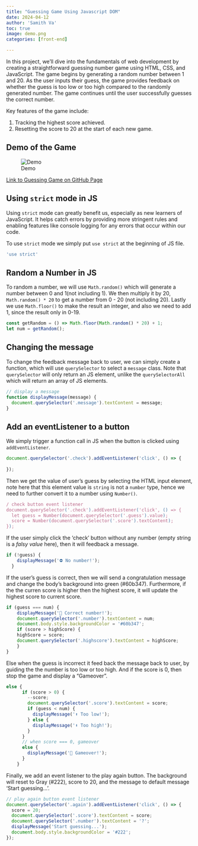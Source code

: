 ```yaml
---
title: "Guessing Game Using Javascript DOM"
date: 2024-04-12
author: 'Samith Va'
toc: true
image: demo.png
categories: [front-end]

---
```


In this project, we'll dive into the fundamentals of web development by creating a straightforward guessing number game using HTML, CSS, and JavaScript. The game begins by generating a random number between 1 and 20. As the user inputs their guess, the game provides feedback on whether the guess is too low or too high compared to the randomly generated number. The game continues until the user successfully guesses the correct number.

Key features of the game include:

1. Tracking the highest score achieved.
2. Resetting the score to 20 at the start of each new game.

## Demo of the Game

![Demo](demo.png)

[Link to Guessing Game on GitHub Page](https://samithva.github.io/guessingGame/) 

## Using `strict` mode in JS

Using `strict` mode can greatly benefit us, especially as new learners of JavaScript. It helps catch errors by providing more stringent rules and enabling features like console logging for any errors that occur within our code.

To use `strict` mode we simply put `use strict` at the beginning of JS file.

```js
'use strict'
```

## Random a Number in JS

To random a number, we will use `Math.random()` which will generate a number between 0 and 1(not including 1). We then multiply it by 20,  `Math.random() * 20` to get a number from 0 - 20 (not including 20). Lastly we use `Math.floor()` to make the result an integer, and also we need to add 1, since the result only in 0-19.

```js
const getRandom = () => Math.floor(Math.random() * 20) + 1;
let num = getRandom();
```

## Changing the message 

To change the feedback message back to user, we can simply create a function, which will use `querySelector` to select a `message` class. Note that `querySelector` will only return an JS element, unlike the `querySelectorAll` which will return an array of JS elements. 

```js
// display a message
function displayMessage(message) {
  document.querySelector('.message').textContent = message;
}
```

## Add an eventListener to a button

We simply trigger a function call in JS when the button is clicked using `addEventListener`.

```js
document.querySelector('.check').addEventListener('click', () => {
  
});
```

Then we get the value of user's guess by selecting the HTML input element, note here that this element value is `string` is not a `number` type, hence we need to further convert it to a number using `Number()`.  

```js
/ check button event listener
document.querySelector('.check').addEventListener('click', () => {
  let guess = Number(document.querySelector('.guess').value);
  score = Number(document.querySelector('.score').textContent);
});
```

If the user simply click the 'check' button without any number (empty string is a *falsy value* here), then it will feedback a message. 

```js
if (!guess) {
    displayMessage('⛔ No number!');
  }
```

If the user's guess is correct, then we will send a congratulation message and change the body's background into green (#60b347). Furthermore, if the the curren score is higher then the highest score, it will update the highest score to current score.

```js
if (guess === num) {
    displayMessage('🎉 Correct number!');
    document.querySelector('.number').textContent = num;
    document.body.style.backgroundColor = '#60b347';
    if (score > highScore) {
    highScore = score;
    document.querySelector('.highscore').textContent = highScore;
    }
}
```

Else when the guess is incorrect it feed back the message back to user, by guiding the the number is too low or too high. And if the score is 0, then stop the game and display a "Gameover". 

```js
else {
      if (score > 0) {
        --score;
        document.querySelector('.score').textContent = score;
        if (guess < num) {
          displayMessage('⬆️ Too low!');
        } else {
          displayMessage('⬇️ Too high!');
        }
      }
      // when score === 0, gameover
      else {
        displayMessage('🙈 Gameover!');
      }
    }
```

Finally, we add an event listener to the play again button. The background will reset to Gray (#222), score to 20, and the message to default message 'Start guessing...'.

```js
// play again button event listener
document.querySelector('.again').addEventListener('click', () => {
  score = 20;
  document.querySelector('.score').textContent = score;
  document.querySelector('.number').textContent = '?';
  displayMessage('Start guessing...');
  document.body.style.backgroundColor = '#222';
});
```